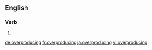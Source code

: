 ==English==

===Verb===
{{head|en|present participle}}

# {{present participle of|overproduce|lang=en|nocat=1}}

[[de:overproducing]]
[[fr:overproducing]]
[[ja:overproducing]]
[[vi:overproducing]]